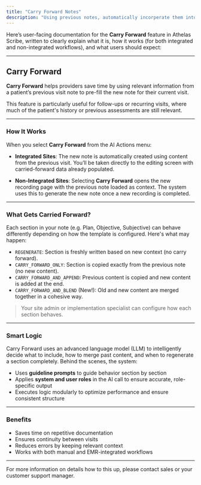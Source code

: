 ```yaml
---
title: "Carry Forward Notes"
description: "Using previous notes, automatically incorperate them into your new note."
---
```



Here’s user-facing documentation for the **Carry Forward** feature in Athelas Scribe, written to clearly explain what it is, how it works (for both integrated and non-integrated workflows), and what users should expect:

---

## Carry Forward

**Carry Forward** helps providers save time by using relevant information from a patient’s previous visit note to pre-fill the new note for their current visit.

This feature is particularly useful for follow-ups or recurring visits, where much of the patient's history or previous assessments are still relevant.

---

### How It Works

When you select **Carry Forward** from the AI Actions menu:

* **Integrated Sites**:
  The new note is automatically created using content from the previous visit. You’ll be taken directly to the editing screen with carried-forward data already populated.

* **Non-Integrated Sites**:
  Selecting **Carry Forward** opens the new recording page with the previous note loaded as context. The system uses this to generate the new note once a new recording is completed.

---

### What Gets Carried Forward?

Each section in your note (e.g. Plan, Objective, Subjective) can behave differently depending on how the template is configured. Here's what may happen:

* `REGENERATE`: Section is freshly written based on new context (no carry forward).
* `CARRY_FORWARD_ONLY`: Section is copied exactly from the previous note (no new content).
* `CARRY_FORWARD_AND_APPEND`: Previous content is copied and new content is added at the end.
* `CARRY_FORWARD_AND_BLEND` (New!): Old and new content are merged together in a cohesive way.

> Your site admin or implementation specialist can configure how each section behaves.

---

### Smart Logic

Carry Forward uses an advanced language model (LLM) to intelligently decide what to include, how to merge past content, and when to regenerate a section completely. Behind the scenes, the system:

* Uses **guideline prompts** to guide behavior section by section
* Applies **system and user roles** in the AI call to ensure accurate, role-specific output
* Executes logic modularly to optimize performance and ensure consistent structure

---

### Benefits

* Saves time on repetitive documentation
* Ensures continuity between visits
* Reduces errors by keeping relevant context
* Works with both manual and EMR-integrated workflows

---

<Info> For more information on details how to this up, please contact sales or your customer support manager. </Info>